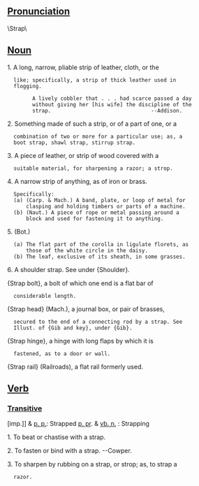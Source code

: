 ==[[Pronunciation]]==

\Strap\

==[[Noun]]==

1. A long, narrow, pliable strip of leather, cloth, or the
   like; specifically, a strip of thick leather used in
   flogging.

         A lively cobbler that . . . had scarce passed a day
         without giving her [his wife] the discipline of the
         strap.                                --Addison.

2. Something made of such a strip, or of a part of one, or a
   combination of two or more for a particular use; as, a
   boot strap, shawl strap, stirrup strap.

3. A piece of leather, or strip of wood covered with a
   suitable material, for sharpening a razor; a strop.

4. A narrow strip of anything, as of iron or brass.
   Specifically:
   (a) (Carp. & Mach.) A band, plate, or loop of metal for
       clasping and holding timbers or parts of a machine.
   (b) (Naut.) A piece of rope or metal passing around a
       block and used for fastening it to anything.

5. (Bot.)
   (a) The flat part of the corolla in ligulate florets, as
       those of the white circle in the daisy.
   (b) The leaf, exclusive of its sheath, in some grasses.

6. A shoulder strap. See under {Shoulder}.

{Strap bolt}, a bolt of which one end is a flat bar of
   considerable length.

{Strap head} (Mach.), a journal box, or pair of brasses,
   secured to the end of a connecting rod by a strap. See
   Illust. of {Gib and key}, under {Gib}.

{Strap hinge}, a hinge with long flaps by which it is
   fastened, as to a door or wall.

{Strap rail} (Railroads), a flat rail formerly used.

== [[Verb]]==

===[[Transitive]]===

[imp.]] & [[p. p.]]: Strapped
[[p. pr]]. & [[vb. n.]] : Strapping

1. To beat or chastise with a strap.

2. To fasten or bind with a strap. --Cowper.

3. To sharpen by rubbing on a strap, or strop; as, to strap a
   razor.